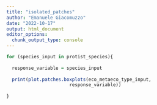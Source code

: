 ```yaml
---
title: "isolated_patches"
author: "Emanuele Giacomuzzo"
date: "2022-10-17"
output: html_document
editor_options: 
  chunk_output_type: console
---
```


```r
for (species_input in protist_species){
  
  response_variable = species_input
  
  print(plot.patches.boxplots(eco_metaeco_type_input,
                       response_variable))
  
}
```